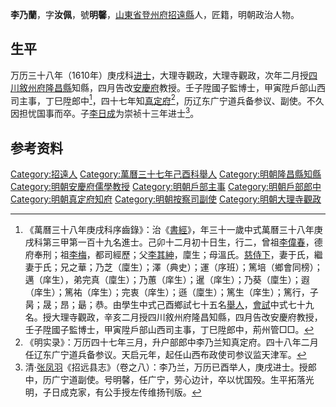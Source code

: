 {{明清人物信息框
| 姓名 = 李乃蘭
| 原名 =
| 圖片名稱= 
| 圖片大小 =
| 圖片說明 = 
| 最高職務 = 廣寧道副使
| 國家 = 大明 
| 爵位 =
| 籍貫 = [[山東省|山東省]][[登州府|登州府]][[招遠縣|招遠縣]]
| 族裔 = 
| 旗籍 = 
| 字號 = 
| 諡號 =
| 出生日期 = 己卯十二月初十日
| 出生地點 =
| 逝世日期 = 
| 逝世地點 =
| 墓葬 =
| 配偶 = 于氏于氏
| 親屬 = 曾祖[[李偉春|李偉春]]，祖[[李梅|李梅]]，父[[李其紳|李其紳]]，母溫氏
| 出身 =
* 萬曆三十八年庚戌科進士
| 經歷 =
| 著作 =  
}}
'''李乃蘭'''{{BD|1580年||？年||}}，字'''汝佩'''，號'''明馨'''，[[山東省|山東省]][[登州府|登州府]][[招遠縣|招遠縣]]人，匠籍，明朝政治人物。

== 生平 ==
万历三十八年（1610年）庚戌科[[进士|进士]]，大理寺觀政，大理寺觀政，次年二月授[[四川|四川]][[敘州府|敘州府]][[隆昌縣|隆昌縣]]知縣，四月告改[[安慶府|安慶府]]教授。壬子陞國子監博士，甲寅陞戶部山西司主事，丁巳陞郎中<ref>《萬曆三十八年庚戌科序齒錄》：治《[[書經|書經]]》，年三十一歲中式萬曆三十八年庚戌科第三甲第一百十九名進士。己卯十二月初十日生，行二，曾祖[[李偉春|李偉春]]，德府奉刑；祖[[李梅|李梅]]，都司經歷；父[[李其紳|李其紳]]，廩生；母溫氏。[[慈侍下|慈侍下]]，妻于氏，繼妻于氏；兄之華；乃芝（廩生）；澤（典史）；運（序班）；篤培（鄉會同榜）；邁（庠生），弟完真（廩生）；乃蕙（庠生）；暹（庠生）；乃葵（廩生）；遐（庠生）；篤祐（庠生）；完衷（庠生）；遜（廩生）；篤生（庠生）；篤行，子昺；晟；昂；朂；恭。由學生中式己酉鄉試七十五名[[舉人|舉人]]，[[會試|會試]]中式七十九名。授大理寺觀政，辛亥二月授四川敘州府隆昌知縣，四月告改安慶府教授，壬子陞國子監博士，甲寅陞戶部山西司主事，丁巳陞郎中，荊州管□□。</ref>，四十七年知[[真定府|真定府]]<ref>《明实录》：万历四十七年三月，升户部郎中李乃兰知真定府。四十八年二月任辽东广宁道兵备参议。天启元年，起任山西布政使司参议监天津军。</ref>，历辽东广宁道兵备参议、副使。不久因担忧国事而卒。子[[李日成|李日成]]为崇祯十三年进士<ref>清·[[张凤羽|张凤羽]]《招远县志》（卷之八）：李乃兰，万历已酉举人，庚戌进士。授郎中，历广宁道副使。号明馨，任广宁，劳心边计，卒以忧国殁。生平拓落光明，子日成克家，有公手授左传维扬刊版。</ref>。

== 参考资料 ==
{{reflist}}

{{萬曆三十八年庚戌科殿试金榜}}

{{Authority control}}

{{DEFAULTSORT:Li李}}
[[Category:招遠人|Category:招遠人]]
[[Category:萬曆三十七年己酉科舉人|Category:萬曆三十七年己酉科舉人]]
[[Category:明朝隆昌縣知縣|Category:明朝隆昌縣知縣]]
[[Category:明朝安慶府儒學教授|Category:明朝安慶府儒學教授]]
[[Category:明朝戶部主事|Category:明朝戶部主事]]
[[Category:明朝戶部郎中|Category:明朝戶部郎中]]
[[Category:明朝真定府知府|Category:明朝真定府知府]]
[[Category:明朝按察司副使|Category:明朝按察司副使]]
[[Category:明朝大理寺觀政|Category:明朝大理寺觀政]]